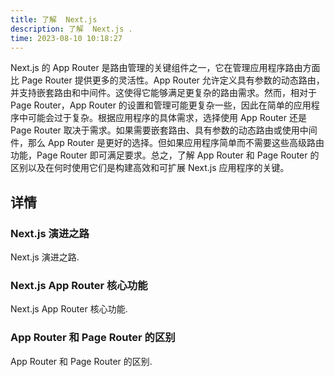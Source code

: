 ```yaml
---
title: 了解  Next.js
description: 了解  Next.js .
time: 2023-08-10 10:18:27
---
```


Next.js 的 App Router 是路由管理的关键组件之一，它在管理应用程序路由方面比 Page Router 提供更多的灵活性。App Router 允许定义具有参数的动态路由，并支持嵌套路由和中间件。这使得它能够满足更复杂的路由需求。然而，相对于 Page Router，App Router 的设置和管理可能更复杂一些，因此在简单的应用程序中可能会过于复杂。根据应用程序的具体需求，选择使用 App Router 还是 Page Router 取决于需求。如果需要嵌套路由、具有参数的动态路由或使用中间件，那么 App Router 是更好的选择。但如果应用程序简单而不需要这些高级路由功能，Page Router 即可满足要求。总之，了解 App Router 和 Page Router 的区别以及在何时使用它们是构建高效和可扩展 Next.js 应用程序的关键。

## 详情

<div className="grid sm:grid-cols-2 gap-4 mt-6">

<Card href="/docs/documentation/chapter1/Introduction-to-Next.js-13-App-Router">

### Next.js 演进之路

Next.js 演进之路.

</Card>

<Card href="/docs/documentation/chapter1/Core-Features-of-the-Next.js-13-App-Router">

### Next.js App Router 核心功能

Next.js App Router 核心功能.

</Card>

<Card href="/docs/documentation/chapter1/Comparison-Between-App-Router-and-Page-Router">

### App Router 和 Page Router 的区别

App Router 和 Page Router 的区别.

</Card>

</div>
